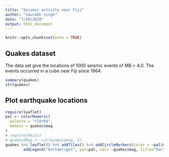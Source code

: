 ```yaml
---
title: "Seismic activity near Fiji"
author: "Saurabh Singh"
date: "7/10/2020"
output: html_document
---
```


```r
knitr::opts_chunk$set(echo = TRUE)
```

## Quakes dataset

The data set give the locations of 1000 seismic events of MB > 4.0. The events occurred in a cube near Fiji since 1964.

```r
summary(quakes)
str(quakes)
```

## Plot earthquake locations

```r
require(leaflet)
pal <- colorNumeric(
  palette = "YlOrRd",
  domain = quakes$mag
)
# require(Hmisc)
# quakes$Mag <- cut(quakes$mag, 5)
quakes %>% leaflet() %>% addTiles() %>% addCircleMarkers(color = ~pal(mag)) %>% 
        addLegend("bottomright", pal=pal, val= ~quakes$mag, title="Earthquake Magnitude", opacity = 1)
```


